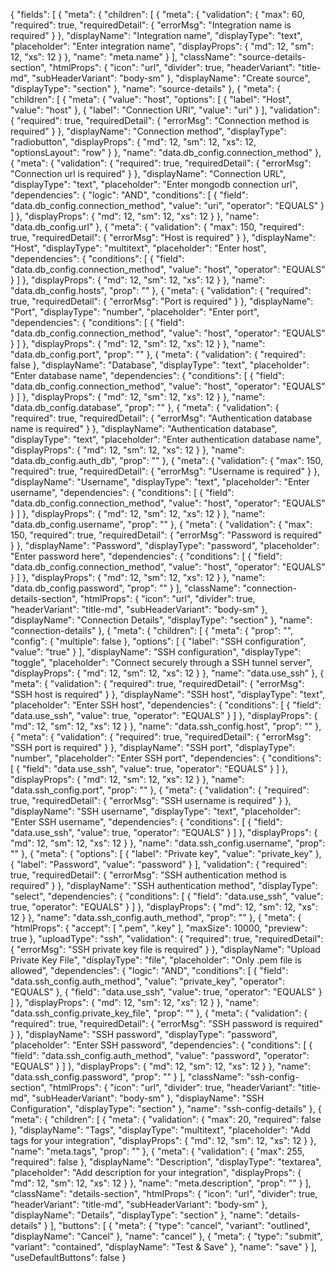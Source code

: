 {
    "fields": [
        {
            "meta": {
                "children": [
                    {
                        "meta": {
                            "validation": {
                                "max": 60,
                                "required": true,
                                "requiredDetail": {
                                    "errorMsg": "Integration name is required"
                                }
                            },
                            "displayName": "Integration name",
                            "displayType": "text",
                            "placeholder": "Enter integration name",
                            "displayProps": {
                                "md": 12,
                                "sm": 12,
                                "xs": 12
                            }
                        },
                        "name": "meta.name"
                    }
                ],
                "className": "source-details-section",
                "htmlProps": {
                    "icon": "url",
                    "divider": true,
                    "headerVariant": "title-md",
                    "subHeaderVariant": "body-sm"
                },
                "displayName": "Create source",
                "displayType": "section"
            },
            "name": "source-details"
        },
        {
            "meta": {
                "children": [
                    {
                        "meta": {
                            "value": "host",
                            "options": [
                                {
                                    "label": "Host",
                                    "value": "host"
                                },
                                {
                                    "label": "Connection URI",
                                    "value": "uri"
                                }
                            ],
                            "validation": {
                                "required": true,
                                "requiredDetail": {
                                    "errorMsg": "Connection method is required"
                                }
                            },
                            "displayName": "Connection method",
                            "displayType": "radiobutton",
                            "displayProps": {
                                "md": 12,
                                "sm": 12,
                                "xs": 12,
                                "optionsLayout": "row"
                            }
                        },
                        "name": "data.db_config.connection_method"
                    },
                    {
                        "meta": {
                            "validation": {
                                "required": true,
                                "requiredDetail": {
                                    "errorMsg": "Connection url is required"
                                }
                            },
                            "displayName": "Connection URL",
                            "displayType": "text",
                            "placeholder": "Enter mongodb connection url",
                            "dependencies": {
                                "logic": "AND",
                                "conditions": [
                                    {
                                        "field": "data.db_config.connection_method",
                                        "value": "uri",
                                        "operator": "EQUALS"
                                    }
                                ]
                            },
                            "displayProps": {
                                "md": 12,
                                "sm": 12,
                                "xs": 12
                            }
                        },
                        "name": "data.db_config.url"
                    },
                    {
                        "meta": {
                            "validation": {
                                "max": 150,
                                "required": true,
                                "requiredDetail": {
                                    "errorMsg": "Host is required"
                                }
                            },
                            "displayName": "Host",
                            "displayType": "multitext",
                            "placeholder": "Enter host",
                            "dependencies": {
                                "conditions": [
                                    {
                                        "field": "data.db_config.connection_method",
                                        "value": "host",
                                        "operator": "EQUALS"
                                    }
                                ]
                            },
                            "displayProps": {
                                "md": 12,
                                "sm": 12,
                                "xs": 12
                            }
                        },
                        "name": "data.db_config.hosts",
                        "prop": ""
                    },
                    {
                        "meta": {
                            "validation": {
                                "required": true,
                                "requiredDetail": {
                                    "errorMsg": "Port is required"
                                }
                            },
                            "displayName": "Port",
                            "displayType": "number",
                            "placeholder": "Enter port",
                            "dependencies": {
                                "conditions": [
                                    {
                                        "field": "data.db_config.connection_method",
                                        "value": "host",
                                        "operator": "EQUALS"
                                    }
                                ]
                            },
                            "displayProps": {
                                "md": 12,
                                "sm": 12,
                                "xs": 12
                            }
                        },
                        "name": "data.db_config.port",
                        "prop": ""
                    },
                    {
                        "meta": {
                            "validation": {
                                "required": false
                            },
                            "displayName": "Database",
                            "displayType": "text",
                            "placeholder": "Enter database name",
                            "dependencies": {
                                "conditions": [
                                    {
                                        "field": "data.db_config.connection_method",
                                        "value": "host",
                                        "operator": "EQUALS"
                                    }
                                ]
                            },
                            "displayProps": {
                                "md": 12,
                                "sm": 12,
                                "xs": 12
                            }
                        },
                        "name": "data.db_config.database",
                        "prop": ""
                    },
                    {
                        "meta": {
                            "validation": {
                                "required": true,
                                "requiredDetail": {
                                    "errorMsg": "Authentication database name is required"
                                }
                            },
                            "displayName": "Authentication database",
                            "displayType": "text",
                            "placeholder": "Enter authentication database name",
                            "displayProps": {
                                "md": 12,
                                "sm": 12,
                                "xs": 12
                            }
                        },
                        "name": "data.db_config.auth_db",
                        "prop": ""
                    },
                    {
                        "meta": {
                            "validation": {
                                "max": 150,
                                "required": true,
                                "requiredDetail": {
                                    "errorMsg": "Username is required"
                                }
                            },
                            "displayName": "Username",
                            "displayType": "text",
                            "placeholder": "Enter username",
                            "dependencies": {
                                "conditions": [
                                    {
                                        "field": "data.db_config.connection_method",
                                        "value": "host",
                                        "operator": "EQUALS"
                                    }
                                ]
                            },
                            "displayProps": {
                                "md": 12,
                                "sm": 12,
                                "xs": 12
                            }
                        },
                        "name": "data.db_config.username",
                        "prop": ""
                    },
                    {
                        "meta": {
                            "validation": {
                                "max": 150,
                                "required": true,
                                "requiredDetail": {
                                    "errorMsg": "Password is required"
                                }
                            },
                            "displayName": "Password",
                            "displayType": "password",
                            "placeholder": "Enter password here",
                            "dependencies": {
                                "conditions": [
                                    {
                                        "field": "data.db_config.connection_method",
                                        "value": "host",
                                        "operator": "EQUALS"
                                    }
                                ]
                            },
                            "displayProps": {
                                "md": 12,
                                "sm": 12,
                                "xs": 12
                            }
                        },
                        "name": "data.db_config.password",
                        "prop": ""
                    }
                ],
                "className": "connection-details-section",
                "htmlProps": {
                    "icon": "url",
                    "divider": true,
                    "headerVariant": "title-md",
                    "subHeaderVariant": "body-sm"
                },
                "displayName": "Connection Details",
                "displayType": "section"
            },
            "name": "connection-details"
        },
        {
            "meta": {
                "children": [
                    {
                        "meta": {
                            "prop": "",
                            "config": {
                                "multiple": false
                            },
                            "options": [
                                {
                                    "label": "SSH configuration",
                                    "value": "true"
                                }
                            ],
                            "displayName": "SSH configuration",
                            "displayType": "toggle",
                            "placeholder": "Connect securely through a SSH tunnel server",
                            "displayProps": {
                                "md": 12,
                                "sm": 12,
                                "xs": 12
                            }
                        },
                        "name": "data.use_ssh"
                    },
                    {
                        "meta": {
                            "validation": {
                                "required": true,
                                "requiredDetail": {
                                    "errorMsg": "SSH host is required"
                                }
                            },
                            "displayName": "SSH host",
                            "displayType": "text",
                            "placeholder": "Enter SSH host",
                            "dependencies": {
                                "conditions": [
                                    {
                                        "field": "data.use_ssh",
                                        "value": true,
                                        "operator": "EQUALS"
                                    }
                                ]
                            },
                            "displayProps": {
                                "md": 12,
                                "sm": 12,
                                "xs": 12
                            }
                        },
                        "name": "data.ssh_config.host",
                        "prop": ""
                    },
                    {
                        "meta": {
                            "validation": {
                                "required": true,
                                "requiredDetail": {
                                    "errorMsg": "SSH port is required"
                                }
                            },
                            "displayName": "SSH port",
                            "displayType": "number",
                            "placeholder": "Enter SSH port",
                            "dependencies": {
                                "conditions": [
                                    {
                                        "field": "data.use_ssh",
                                        "value": true,
                                        "operator": "EQUALS"
                                    }
                                ]
                            },
                            "displayProps": {
                                "md": 12,
                                "sm": 12,
                                "xs": 12
                            }
                        },
                        "name": "data.ssh_config.port",
                        "prop": ""
                    },
                    {
                        "meta": {
                            "validation": {
                                "required": true,
                                "requiredDetail": {
                                    "errorMsg": "SSH username is required"
                                }
                            },
                            "displayName": "SSH username",
                            "displayType": "text",
                            "placeholder": "Enter SSH username",
                            "dependencies": {
                                "conditions": [
                                    {
                                        "field": "data.use_ssh",
                                        "value": true,
                                        "operator": "EQUALS"
                                    }
                                ]
                            },
                            "displayProps": {
                                "md": 12,
                                "sm": 12,
                                "xs": 12
                            }
                        },
                        "name": "data.ssh_config.username",
                        "prop": ""
                    },
                    {
                        "meta": {
                            "options": [
                                {
                                    "label": "Private key",
                                    "value": "private_key"
                                },
                                {
                                    "label": "Password",
                                    "value": "password"
                                }
                            ],
                            "validation": {
                                "required": true,
                                "requiredDetail": {
                                    "errorMsg": "SSH authentication method is required"
                                }
                            },
                            "displayName": "SSH authentication method",
                            "displayType": "select",
                            "dependencies": {
                                "conditions": [
                                    {
                                        "field": "data.use_ssh",
                                        "value": true,
                                        "operator": "EQUALS"
                                    }
                                ]
                            },
                            "displayProps": {
                                "md": 12,
                                "sm": 12,
                                "xs": 12
                            }
                        },
                        "name": "data.ssh_config.auth_method",
                        "prop": ""
                    },
                    {
                        "meta": {
                            "htmlProps": {
                                "accept": [
                                    ".pem",
                                    ".key"
                                ],
                                "maxSize": 10000,
                                "preview": true
                            },
                            "uploadType": "ssh",
                            "validation": {
                                "required": true,
                                "requiredDetail": {
                                    "errorMsg": "SSH private key file is required"
                                }
                            },
                            "displayName": "Upload Private Key File",
                            "displayType": "file",
                            "placeholder": "Only .pem file is allowed",
                            "dependencies": {
                                "logic": "AND",
                                "conditions": [
                                    {
                                        "field": "data.ssh_config.auth_method",
                                        "value": "private_key",
                                        "operator": "EQUALS"
                                    },
                                    {
                                        "field": "data.use_ssh",
                                        "value": true,
                                        "operator": "EQUALS"
                                    }
                                ]
                            },
                            "displayProps": {
                                "md": 12,
                                "sm": 12,
                                "xs": 12
                            }
                        },
                        "name": "data.ssh_config.private_key_file",
                        "prop": ""
                    },
                    {
                        "meta": {
                            "validation": {
                                "required": true,
                                "requiredDetail": {
                                    "errorMsg": "SSH password is required"
                                }
                            },
                            "displayName": "SSH password",
                            "displayType": "password",
                            "placeholder": "Enter SSH password",
                            "dependencies": {
                                "conditions": [
                                    {
                                        "field": "data.ssh_config.auth_method",
                                        "value": "password",
                                        "operator": "EQUALS"
                                    }
                                ]
                            },
                            "displayProps": {
                                "md": 12,
                                "sm": 12,
                                "xs": 12
                            }
                        },
                        "name": "data.ssh_config.password",
                        "prop": ""
                    }
                ],
                "className": "ssh-config-section",
                "htmlProps": {
                    "icon": "url",
                    "divider": true,
                    "headerVariant": "title-md",
                    "subHeaderVariant": "body-sm"
                },
                "displayName": "SSH Configuration",
                "displayType": "section"
            },
            "name": "ssh-config-details"
        },
        {
            "meta": {
                "children": [
                    {
                        "meta": {
                            "validation": {
                                "max": 20,
                                "required": false
                            },
                            "displayName": "Tags",
                            "displayType": "multitext",
                            "placeholder": "Add tags for your integration",
                            "displayProps": {
                                "md": 12,
                                "sm": 12,
                                "xs": 12
                            }
                        },
                        "name": "meta.tags",
                        "prop": ""
                    },
                    {
                        "meta": {
                            "validation": {
                                "max": 255,
                                "required": false
                            },
                            "displayName": "Description",
                            "displayType": "textarea",
                            "placeholder": "Add description for your integration",
                            "displayProps": {
                                "md": 12,
                                "sm": 12,
                                "xs": 12
                            }
                        },
                        "name": "meta.description",
                        "prop": ""
                    }
                ],
                "className": "details-section",
                "htmlProps": {
                    "icon": "url",
                    "divider": true,
                    "headerVariant": "title-md",
                    "subHeaderVariant": "body-sm"
                },
                "displayName": "Details",
                "displayType": "section"
            },
            "name": "details-details"
        }
    ],
    "buttons": [
        {
            "meta": {
                "type": "cancel",
                "variant": "outlined",
                "displayName": "Cancel"
            },
            "name": "cancel"
        },
        {
            "meta": {
                "type": "submit",
                "variant": "contained",
                "displayName": "Test & Save"
            },
            "name": "save"
        }
    ],
    "useDefaultButtons": false
}